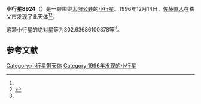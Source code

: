 {{Infobox planet
| bgcolour = #FFFFC0
| name = 8924 Iruma
| symbol = 
| image = 
| caption = 
| discovery = yes
| discovery_ref = 
| discoverer = [[佐藤直人|佐藤直人]]
| discovery_site = [[秩父市|秩父市]] 
| discovered = 1996年12月14日
| designations = yes
| mp_name = 
| named_after = 
| alt_names = 1996 XA32/ 9060 P-L
| mp_category = [[主带小行星|主带小行星]]
| orbit_ref = <ref name="a">[http://ssd.jpl.nasa.gov/sbdb.cgi?sstr=8924 8924 Iruma] {{Wayback|url=http://ssd.jpl.nasa.gov/sbdb.cgi?sstr=8924 |date=20140817112314 }}，小行星數據庫瀏覽器（JPL Small-Body Database Browser）－[[美国国家航空航天局|美国国家航空航天局]]喷气推进实验室</ref>
| epoch = 2456400.5 (2013年4月18日更新)
| aphelion = {{convert|2.501307142982934|AU|km|3|abbr=on|lk=out}}
| perihelion = {{convert|2.145278589680002|AU|km|3|abbr=on}}
| semimajor = {{convert|2.323292866331468|AU|km|3|abbr=on}}
| eccentricity = 0.07662154
| period = 1293.464058 [[日|日]]<br />3.54[[儒略年|儒略年]]
| avg_speed = 
| inclination = 1.491615759852379
| asc_node = 272.0831654447434
| mean_anomaly = 
| arg_peri = 302.63686100378
| satellites = 
| physical_characteristics = yes
| dimensions = 
| mass = 
| density = 
| surface_grav = 
| escape_velocity = 
| sidereal_day = 
| axial_tilt = 
| pole_ecliptic_lat = 
| pole_ecliptic_lon = 
| albedo = 
| temperatures= 
| temp_name1 = 
| mean_temp_1 = 
| max_temp_1 = 
| temp_name2 = 
| max_temp_2 = 
| spectral_type = 
| abs_magnitude = 302.63686100378
}}

'''小行星8924'''（{{lang-en|8924 Iruma}}）是一颗围绕[[太阳|太阳]][[公转|公转]]的[[小行星|小行星]]。1996年12月14日，[[佐藤直人|佐藤直人]]在秩父市发现了此天体<ref name="a" /><ref>{{cite news|title=小行星列表|url=http://cfa-www.harvard.edu/iau/lists/NumberedMPs.txt|accessdate=2013-07-08|newspaper=哈佛大学|archive-date=2008-05-17|archive-url=https://web.archive.org/web/20080517010638/http://cfa-www.harvard.edu/iau/lists/NumberedMPs.txt|dead-url=no}}</ref>。

这颗小行星的[[绝对星等|绝对星等]]为302.63686100378等<ref name="a" />。

==参考文献==
{{reflist}}
{{Minor Planet Number|[[小行星8923|小行星8923]]|[[小行星8925|小行星8925]]}}

{{小天体}}

[[Category:小行星带天体|Category:小行星带天体]]
[[Category:1996年发现的小行星|Category:1996年发现的小行星]]

{{asteroid-stub}}